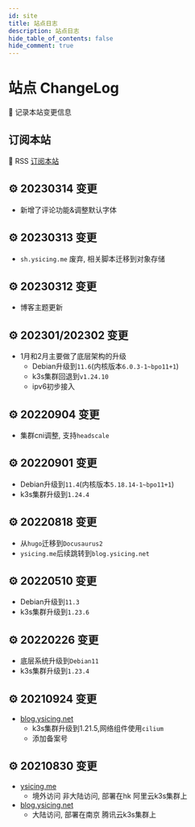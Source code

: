 ```yaml
---
id: site
title: 站点日志
description: 站点日志
hide_table_of_contents: false
hide_comment: true
---
```



# 站点 ChangeLog

📒 记录本站变更信息

## 订阅本站

📢 RSS [订阅本站](https://feedly.com/i/subscription/feed/https://blog.ysicing.net/rss.xml)

## ⚙ 20230314 变更

- 新增了评论功能&调整默认字体

## ⚙ 20230313 变更

- `sh.ysicing.me` 废弃, 相关脚本迁移到对象存储

## ⚙ 20230312 变更

- 博客主题更新

## ⚙ 202301/202302 变更

- 1月和2月主要做了底层架构的升级
  - Debian升级到`11.6`(内核版本`6.0.3-1~bpo11+1`)
  - k3s集群回退到`v1.24.10`
  - ipv6初步接入

## ⚙ 20220904 变更

- 集群cni调整, 支持`headscale`

## ⚙ 20220901 变更

- Debian升级到`11.4`(内核版本`5.18.14-1~bpo11+1`)
- k3s集群升级到`1.24.4`

## ⚙ 20220818 变更

- 从`hugo`迁移到`Docusaurus2`
- `ysicing.me`后续跳转到`blog.ysicing.net`

## ⚙ 20220510 变更

- Debian升级到`11.3`
- k3s集群升级到`1.23.6`

## ⚙ 20220226 变更

- 底层系统升级到`Debian11`
- k3s集群升级到`1.23.4`

## ⚙ 20210924 变更

- [blog.ysicing.net](https://blog.ysicing.net)
  - k3s集群升级到1.21.5,网络组件使用`cilium`
  - 添加备案号

## ⚙ 20210830 变更

- [ysicing.me](https://ysicing.me)
  - 境外访问 非大陆访问, 部署在hk 阿里云k3s集群上
- [blog.ysicing.net](https://blog.ysicing.net)
  - 大陆访问, 部署在南京 腾讯云k3s集群上
